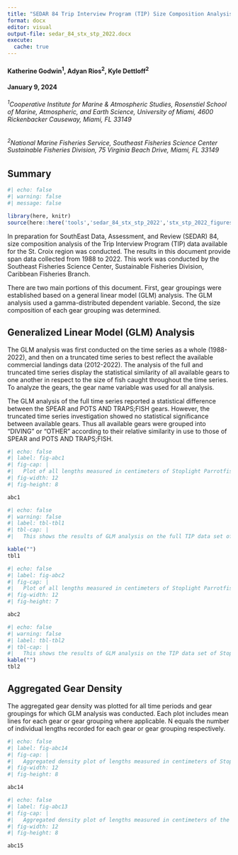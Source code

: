 ```yaml
---
title: "SEDAR 84 Trip Interview Program (TIP) Size Composition Analysis of Stoplight Parrotfish (Sparisoma viride) in St. Croix, US Caribbean, 1983-2022"
format: docx
editor: visual
output-file: sedar_84_stx_stp_2022.docx
execute:
  cache: true
---
```


#### Katherine Godwin^1^, Adyan Rios^2^, Kyle Dettloff^2^

#### January 9, 2024

###### ^1^*Cooperative Institute for Marine & Atmospheric Studies, Rosenstiel School of Marine, Atmospheric, and Earth Science, University of Miami, 4600 Rickenbacker Causeway, Miami, FL 33149*

###### ^2^*National Marine Fisheries Service, Southeast Fisheries Science Center Sustainable Fisheries Division, 75 Virginia Beach Drive, Miami, FL 33149*

\newpage

## Summary

```r
#| echo: false
#| warning: false
#| message: false

library(here, knitr)
source(here::here('tools','sedar_84_stx_stp_2022','stx_stp_2022_figures.R'))


```

In preparation for SouthEast Data, Assessment, and Review (SEDAR) 84, size composition analysis of the Trip Interview Program (TIP) data available for the St. Croix region was conducted. The results in this document provide span data collected from 1988 to 2022. This work was conducted by the Southeast Fisheries Science Center, Sustainable Fisheries Division, Caribbean Fisheries Branch.

There are two main portions of this document. First, gear groupings were established based on a general linear model (GLM) analysis. The GLM analysis used a gamma-distributed dependent variable. Second, the size composition of each gear grouping was determined.

\newpage

## Generalized Linear Model (GLM) Analysis

The GLM analysis was first conducted on the time series as a whole (1988-2022), and then on a truncated time series to best reflect the available commercial landings data (2012-2022). The analysis of the full and truncated time series display the statistical similarity of all available gears to one another in respect to the size of fish caught throughout the time series. To analyze the gears, the gear name variable was used for all analysis.

The GLM analysis of the full time series reported a statistical difference between the SPEAR and POTS AND TRAPS;FISH gears. However, the truncated time series investigation showed no statistical significance between available gears. Thus all available gears were grouped into "DIVING" or "OTHER" according to their relative similarity in use to those of SPEAR and POTS AND TRAPS;FISH.

```r
#| echo: false
#| label: fig-abc1
#| fig-cap: |
#|   Plot of all lengths measured in centimeters of Stoplight Parrotfish in St. Croix across time collected. Trend line is mapped across data, each point is color and shape specific to the gear it represents. 
#| fig-width: 12
#| fig-height: 8

abc1

```

\newpage

```r
#| echo: false
#| warning: false
#| label: tbl-tbl1
#| tbl-cap: |
#|   This shows the results of GLM analysis on the full TIP data set of Stoplight Parrotfish lengths in St. Croix. The column titled "group" indicates the group(s) that the gear can statistically be included in, and thus be statistically similar to the other gears grouped similarly. The "n" column indicates the number of unique lengths recorded for each gear. The "Percentage" column inticates the percent of the total recorded fish lengths that are included within each gear. 

kable("")
tbl1


```


\newpage

```r
#| echo: false
#| label: fig-abc2
#| fig-cap: |
#|   Plot of all lengths measured in centimeters of Stoplight Parrotfish in St. Croix from 2012 to 2022. Trend line is mapped across data, each point is color and shape specific to the gear it represents. 
#| fig-width: 12
#| fig-height: 7

abc2

```

```r
#| echo: false
#| warning: false
#| label: tbl-tbl2
#| tbl-cap: |
#|   This shows the results of GLM analysis on the TIP data set of Stoplight Parrotfish lengths in St. Croix from 2012 to 2022. The column titled "group" indicates the group(s) that the gear can statistically be included in, and thus be statistically similar to the other gears grouped similarly. The "n" column indicates the number of unique lengths recorded for each gear. The "ID" column indicates the number of distinct trip ID's associated with each gear. The "Percentage" column inticates the percent(n_fish) of the total recorded fish lengths that are included within each gear. 
kable("")
tbl2

```

\newpage

## Aggregated Gear Density

The aggregated gear density was plotted for all time periods and gear groupings for which GLM analysis was conducted. Each plot includes mean lines for each gear or gear grouping where applicable. N equals the number of individual lengths recorded for each gear or gear grouping respectively.

```r
#| echo: false
#| label: fig-abc14
#| fig-cap: |
#|   Aggregated density plot of lengths measured in centimeters of Stoplight Parrotfish in St. Croix. Dotted line represents mean length. 
#| fig-width: 12
#| fig-height: 8

abc14

```

\newpage
```r
#| echo: false
#| label: fig-abc13
#| fig-cap: |
#|   Aggregated density plot of lengths measured in centimeters of the gear groupings for Stoplight Parrotfish in St. Croix.
#| fig-width: 12
#| fig-height: 8

abc15

```
